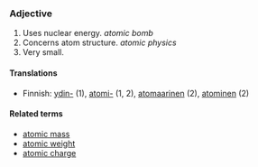 ===Adjective===
#Uses nuclear energy. ''atomic bomb''
#Concerns atom structure. ''atomic physics''
#Very small.

====Translations====

*Finnish: [[ydin-]] (1), [[atomi-]] (1, 2), [[atomaarinen]] (2), [[atominen]] (2)

====Related terms====

* [[atomic mass]]
* [[atomic weight]]
* [[atomic charge]]